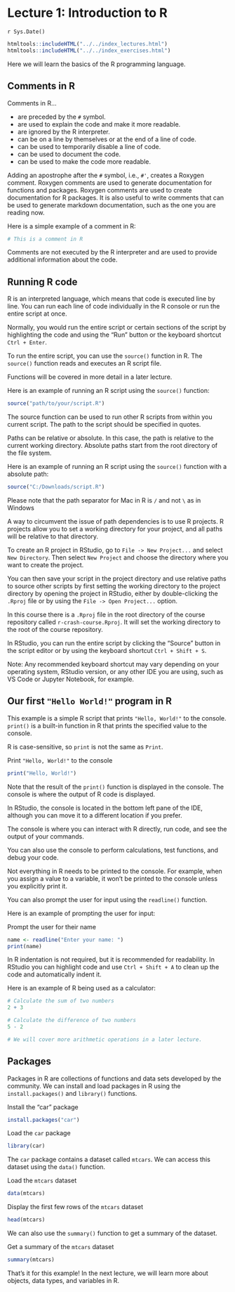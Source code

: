 # Lecture 1: Introduction to R
`r Sys.Date()`

```r
htmltools::includeHTML("../../index_lectures.html")
htmltools::includeHTML("../../index_exercises.html")
```



Here we will learn the basics of the R programming language.

## Comments in R

Comments in R...

- are preceded by the `#` symbol.
- are used to explain the code and make it more readable.
- are ignored by the R interpreter.
- can be on a line by themselves or at the end of a line of code.
- can be used to temporarily disable a line of code.
- can be used to document the code.
- can be used to make the code more readable.

Adding an apostrophe after the `#` symbol, i.e., `#'`, creates a Roxygen
comment. Roxygen comments are used to generate documentation for functions
and packages. Roxygen comments are used to create documentation for R
packages. It is also useful to write comments that can be used to generate
markdown documentation, such as the one you are reading now.

Here is a simple example of a comment in R:


```r
# This is a comment in R
```


Comments are not executed by the R interpreter and are used to provide
additional information about the code.

## Running R code

R is an interpreted language, which means that code is executed line by line.
You can run each line of code individually in the R console or run the entire
script at once.

Normally, you would run the entire script or certain sections of the script
by highlighting the code and using the "Run" button or the keyboard shortcut
`Ctrl + Enter`.

To run the entire script, you can use the `source()` function in R. The
`source()` function reads and executes an R script file.

Functions will be covered in more detail in a later lecture.

Here is an example of running an R script using the `source()` function:

```r
source("path/to/your/script.R")
```

The source function can be used to run other R scripts from within you
current script. The path to the script should be specified in quotes.

Paths can be relative or absolute. In this case, the path is relative to the
current working directory. Absolute paths start from the root directory of
the file system.

Here is an example of running an R script using the `source()` function with
a absolute path:

```r
source("C:/Downloads/script.R")
```

Please note that the path separator for Mac in R is `/` and not `\` as in
Windows

A way to circumvent the issue of path dependencies is to use R projects. R
projects allow you to set a working directory for your project, and all paths
will be relative to that directory.

To create an R project in RStudio, go to `File -> New Project...` and select
`New Directory`. Then select `New Project` and choose the directory where you
want to create the project.

You can then save your script in the project directory and use relative paths
to source other scripts by first setting the working directory to the project
directory by opening the project in RStudio, either by double-clicking the
`.Rproj` file or by using the `File -> Open Project...` option.

In this course there is a `.Rproj` file in the root directory of the course
repository called `r-crash-course.Rproj`. It will set the working directory
to the root of the course repository.

In RStudio, you can run the entire script by clicking the "Source" button in
the script editor or by using the keyboard shortcut `Ctrl + Shift + S`.

Note: Any recommended keyboard shortcut may vary depending on your operating
system, RStudio version, or any other IDE you are using, such as VS Code or
Jupyter Notebook, for example.

## Our first `"Hello World!"` program in R

This example is a simple R script that prints `"Hello, World!"` to the
console. `print()` is a built-in function in R that prints the specified
value to the console.

R is case-sensitive, so `print` is not the same as `Print`.

Print `"Hello, World!"` to the console

```r
print("Hello, World!")
```

Note that the result of the `print()` function is displayed in the console.
The console is where the output of R code is displayed.

In RStudio, the console is located in the bottom left pane of the IDE,
although you can move it to a different location if you prefer.

The console is where you can interact with R directly, run code, and see the
output of your commands.

You can also use the console to perform calculations, test functions, and
debug your code.

Not everything in R needs to be printed to the console. For example, when you
assign a value to a variable, it won't be printed to the console unless you
explicitly print it.

You can also prompt the user for input using the `readline()` function.

Here is an example of prompting the user for input:

Prompt the user for their name

```r
name <- readline("Enter your name: ")
print(name)
```


In R indentation is not required, but it is recommended for readability. In
RStudio you can highlight code and use `Ctrl + Shift + A` to clean up the
code and automatically indent it.

Here is an example of R being used as a calculator:

```r
# Calculate the sum of two numbers
2 + 3

# Calculate the difference of two numbers
5 - 2

# We will cover more arithmetic operations in a later lecture.
```

## Packages
Packages in R are collections of functions and data sets developed by the
community. We can install and load packages in R using the
`install.packages()` and `library()` functions.

Install the "car" package

```r
install.packages("car")
```

Load the `car` package

```r
library(car)
```

The `car` package contains a dataset called `mtcars`. We can access this
dataset using the `data()` function.

Load the `mtcars` dataset

```r
data(mtcars)
```

Display the first few rows of the `mtcars` dataset

```r
head(mtcars)
```

We can also use the `summary()` function to get a summary of the dataset.

Get a summary of the `mtcars` dataset

```r
summary(mtcars)
```

That's it for this example! In the next lecture, we will learn more about
objects, data types, and variables in R.
